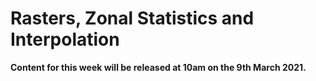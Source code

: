# Rasters, Zonal Statistics and Interpolation

**Content for this week will be released at 10am on the 9th March 2021.**